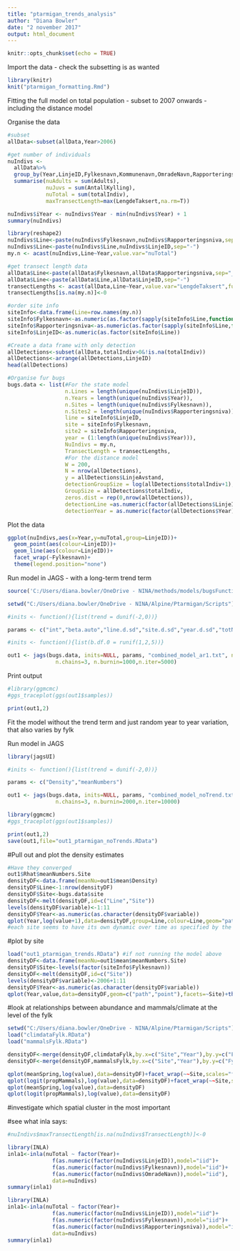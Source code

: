 ```yaml
---
title: "ptarmigan_trends_analysis"
author: "Diana Bowler"
date: "2 november 2017"
output: html_document
---
```


```r

knitr::opts_chunk$set(echo = TRUE)

```

Import the data - check the subsetting is as wanted

```r
library(knitr)
knit("ptarmigan_formatting.Rmd")

```


Fitting the full model on total population - subset to 2007 onwards - including the distance model

Organise the data

```r

#subset
allData<-subset(allData,Year>2006)

#get number of individuals
nuIndivs <-
  allData%>%
  group_by(Year,LinjeID,Fylkesnavn,Kommunenavn,OmradeNavn,Rapporteringsniva, add = T) %>%
  summarise(nuAdults = sum(Adults), 
            nuJuvs = sum(AntallKylling),
            nuTotal = sum(totalIndiv),
            maxTransectLength=max(LengdeTaksert,na.rm=T))

nuIndivs$iYear <- nuIndivs$Year - min(nuIndivs$Year) + 1
summary(nuIndivs)

library(reshape2)
nuIndivs$Line<-paste(nuIndivs$Fylkesnavn,nuIndivs$Rapporteringsniva,sep="_")
nuIndivs$Line<-paste(nuIndivs$Line,nuIndivs$LinjeID,sep="-")
my.n <- acast(nuIndivs,Line~Year,value.var="nuTotal")

#get transect length data
allData$Line<-paste(allData$Fylkesnavn,allData$Rapporteringsniva,sep="_")
allData$Line<-paste(allData$Line,allData$LinjeID,sep="-")
transectLengths <- acast(allData,Line~Year,value.var="LengdeTaksert",fun=max,na.rm=T)
transectLengths[is.na(my.n)]<-0

#order site info
siteInfo<-data.frame(Line=row.names(my.n))
siteInfo$Fylkesnavn<-as.numeric(as.factor(sapply(siteInfo$Line,function(x)strsplit(as.character(x),"_")[[1]][1])))
siteInfo$Rapporteringsniva<-as.numeric(as.factor(sapply(siteInfo$Line,function(x)strsplit(as.character(x),"-")[[1]][1])))
siteInfo$LinjeID<-as.numeric(as.factor(siteInfo$Line))

#Create a data frame with only detection
allDetections<-subset(allData,totalIndiv>0&!is.na(totalIndiv))
allDetections<-arrange(allDetections,LinjeID)
head(allDetections)

#Organise fur bugs
bugs.data <- list(#For the state model
                  n.Lines = length(unique(nuIndivs$LinjeID)),
                  n.Years = length(unique(nuIndivs$Year)),
                  n.Sites = length(unique(nuIndivs$Fylkesnavn)),
                  n.Sites2 = length(unique(nuIndivs$Rapporteringsniva)),
                  line = siteInfo$LinjeID,
                  site = siteInfo$Fylkesnavn,
                  site2 = siteInfo$Rapporteringsniva, 
                  year = (1:length(unique(nuIndivs$Year))),
                  NuIndivs = my.n,
                  TransectLength = transectLengths,
                  #For the distance model
                  W = 200,
                  N = nrow(allDetections),
                  y = allDetections$LinjeAvstand,
                  detectionGroupSize = log(allDetections$totalIndiv+1),
                  GroupSize = allDetections$totalIndiv,
                  zeros.dist = rep(0,nrow(allDetections)),
                  detectionLine =as.numeric(factor(allDetections$LinjeID)),
                  detectionYear = as.numeric(factor(allDetections$Year)))

```

Plot the data

```r

ggplot(nuIndivs,aes(x=Year,y=nuTotal,group=LinjeID))+
  geom_point(aes(colour=LinjeID))+
  geom_line(aes(colour=LinjeID))+
  facet_wrap(~Fylkesnavn)+
  theme(legend.position="none")

```


Run model in JAGS - with a long-term trend term

```r

source('C:/Users/diana.bowler/OneDrive - NINA/methods/models/bugsFunctions.R')

setwd("C:/Users/diana.bowler/OneDrive - NINA/Alpine/Ptarmigan/Scripts")

#inits <- function(){list(trend = dunif(-2,0))}

params <- c("int","beta.auto","line.d.sd","site.d.sd","year.d.sd","totNumbers","predESW")

#inits <- function(){list(b.df.0 = runif(1,2,5))}

out1 <- jags(bugs.data, inits=NULL, params, "combined_model_ar1.txt", n.thin=nt,
               n.chains=3, n.burnin=1000,n.iter=5000)
```

Print output

```r

#library(ggmcmc)
#ggs_traceplot(ggs(out1$samples)) 

print(out1,2)

```

Fit the model without the trend term and just random year to year variation, that also varies by fylk

Run model in JAGS

```r

library(jagsUI)

#inits <- function(){list(trend = dunif(-2,0))}

params <- c("Density","meanNumbers")

out1 <- jags(bugs.data, inits=NULL, params, "combined_model_noTrend.txt", n.thin=nt,
               n.chains=3, n.burnin=2000,n.iter=10000)
```


```r
library(ggmcmc)
#ggs_traceplot(ggs(out1$samples)) 

print(out1,2)
save(out1,file="out1_ptarmigan_noTrends.RData")

```

#Pull out and plot the density estimates

```r
#Have they converged
out1$Rhat$meanNumbers.Site
densityDF<-data.frame(meanNu=out1$mean$Density)
densityDF$Line<-1:nrow(densityDF)
densityDF$Site<-bugs.data$site
densityDF<-melt(densityDF,id=c("Line","Site"))
levels(densityDF$variable)<-1:11
densityDF$Year<-as.numeric(as.character(densityDF$variable))
qplot(Year,log(value+1),data=densityDF,group=Line,colour=Line,geom="path",facets=~Site)+theme(legend.position="none")
#each site seems to have its own dynamic over time as specified by the model
```

#plot by site

```r
load("out1_ptarmigan_trends.RData") #if not running the model above
densityDF<-data.frame(meanNu=out1$mean$meanNumbers.Site)
densityDF$Site<-levels(factor(siteInfo$Fylkesnavn))
densityDF<-melt(densityDF,id=c("Site"))
levels(densityDF$variable)<-2006+1:11
densityDF$Year<-as.numeric(as.character(densityDF$variable))
qplot(Year,value,data=densityDF,geom=c("path","point"),facets=~Site)+theme(legend.position="none")

```

#look at relationships between abundance and mammals/climate at the level of the fylk

```r
setwd("C:/Users/diana.bowler/OneDrive - NINA/Alpine/Ptarmigan/Scripts")
load("climdataFylk.RData")
load("mammalsFylk.RData")

densityDF<-merge(densityDF,climdataFylk,by.x=c("Site","Year"),by.y=c("Fylkesnavn","Year"),all=T)
densityDF<-merge(densityDF,mammalsFylk,by.x=c("Site","Year"),by.y=c("Fylkesnavn","Year"),all=T)

qplot(meanSpring,log(value),data=densityDF)+facet_wrap(~~Site,scales="free")
qplot(logit(propMammals),log(value),data=densityDF)+facet_wrap(~~Site,scales="free")
qplot(meanSpring,log(value),data=densityDF)
qplot(logit(propMammals),log(value),data=densityDF)

```


#investigate which spatial cluster in the most important

#see what inla says:

```r
#nuIndivs$maxTransectLength[is.na(nuIndivs$TransectLength)]<-0

library(INLA)
inla1<-inla(nuTotal ~ factor(Year)+
              f(as.numeric(factor(nuIndivs$LinjeID)),model="iid")+
              f(as.numeric(factor(nuIndivs$Fylkesnavn)),model="iid")+
              f(as.numeric(factor(nuIndivs$OmradeNavn)),model="iid"),
              data=nuIndivs)
summary(inla1)

```

```r
library(INLA)
inla1<-inla(nuTotal ~ factor(Year)+
              f(as.numeric(factor(nuIndivs$LinjeID)),model="iid")+
              f(as.numeric(factor(nuIndivs$Fylkesnavn)),model="iid")+
              f(as.numeric(factor(nuIndivs$Rapporteringsniva)),model="iid"),
              data=nuIndivs)
summary(inla1)

```

